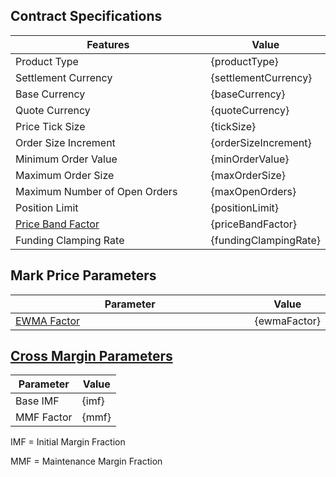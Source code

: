 
## Contract Specifications

<table><thead><tr><th width="375.91797556719024">Features</th><th>Value</th></tr></thead><tbody><tr><td>Product Type</td><td>{productType}</td></tr><tr><td>Settlement Currency</td><td>{settlementCurrency}</td></tr><tr><td>Base Currency</td><td>{baseCurrency}</td></tr><tr><td>Quote Currency</td><td>{quoteCurrency}</td></tr><tr><td>Price Tick Size</td><td>{tickSize}</td></tr><tr><td>Order Size Increment</td><td>{orderSizeIncrement}</td></tr><tr><td>Minimum Order Value</td><td>{minOrderValue}</td></tr><tr><td>Maximum Order Size</td><td>{maxOrderSize}</td></tr><tr><td>Maximum Number of Open Orders</td><td>{maxOpenOrders}</td></tr><tr><td>Position Limit</td><td>{positionLimit}</td></tr><tr><td><a href="https://docs.paradex.trade/risk-system/price-bands">Price Band Factor</a></td><td>{priceBandFactor}</td></tr><tr><td>Funding Clamping Rate</td><td>{fundingClampingRate}</td></tr></tbody></table>

## Mark Price Parameters

<table><thead><tr><th width="375">Parameter</th><th>Value</th></tr></thead><tbody><tr><td><a href="../../../risk-system/mark-price-calculation#funding-rate-formula">EWMA Factor</a></td><td>{ewmaFactor}</td></tr></tbody></table>

## [Cross Margin Parameters](/documentation/risk-system/cross-margin-requirement#margin-fractions)

| Parameter      | Value    |
| -------------- | -------- |
| Base <span style="cursor: pointer;" title="Initial Margin Fraction">IMF</span>   | {imf}    |
| <span style="cursor: pointer;" title="Maintenance Margin Fraction">MMF</span> Factor | {mmf}    |

IMF = Initial Margin Fraction

MMF = Maintenance Margin Fraction